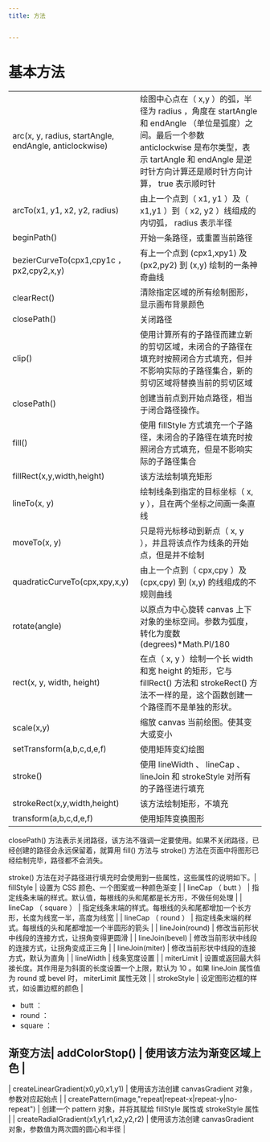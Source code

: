 ```yaml
---
title: 方法


---
```


# 基本方法

|                                                        |                                                                                                                                                                                                                     |
| :----------------------------------------------------- | :------------------------------------------------------------------------------------------------------------------------------------------------------------------------------------------------------------------ |
| arc(x, y, radius, startAngle, endAngle, anticlockwise) | 绘图中心点在（ x,y ）的弧，半径为 radius ，角度在 startAngle 和 endAngle （单位是弧度）之间。最后一个参数 anticlockwise 是布尔类型，表示 tartAngle 和 endAngle 是逆时针方向计算还是顺时针方向计算， true 表示顺时针 |
| arcTo(x1, y1, x2, y2, radius)                          | 由上一个点到（ x1, y1 ）及（ x1,y1 ）到（ x2, y2 ）线组成的内切弧， radius 表示半径                                                                                                                                 |
| beginPath()                                            | 开始一条路径，或重置当前路径                                                                                                                                                                                        |
| bezierCurveTo(cpx1,cpy1c ， px2,cpy2,x,y)              | 有上一个点到 (cpx1,xpy1) 及 (px2,py2) 到 (x,y) 绘制的一条神奇曲线                                                                                                                                                   |
| clearRect()                                            | 清除指定区域的所有绘制图形，显示画布背景颜色                                                                                                                                                                        |
| closePath()                                            | 关闭路径                                                                                                                                                                                                            |
| clip()                                                 | 使用计算所有的子路径而建立新的剪切区域，未闭合的子路径在填充时按照闭合方式填充，但并不影响实际的子路径集合，新的剪切区域将替换当前的剪切区域                                                                        |
| closePath()                                            | 创建当前点到开始点路径，相当于闭合路径操作。                                                                                                                                                                        |
| fill()                                                 | 使用 fillStyle 方式填充一个子路径，未闭合的子路径在填充时按照闭合方式填充，但是不影响实际的子路径集合                                                                                                               |
| fillRect(x,y,width,height)                             | 该方法绘制填充矩形                                                                                                                                                                                                  |
| lineTo(x, y)                                           | 绘制线条到指定的目标坐标（ x, y ），且在两个坐标之间画一条直线                                                                                                                                                      |
| moveTo(x, y)                                           | 只是将光标移动到新点（ x, y ），并且将该点作为线条的开始点，但是并不绘制                                                                                                                                            |
| quadraticCurveTo(cpx,xpy,x,y)                          | 由上一个点到（ cpx,cpy ）及 (cpx,cpy) 到 (x,y) 的线组成的不规则曲线                                                                                                                                                 |
| rotate(angle)                                          | 以原点为中心旋转 canvas 上下对象的坐标空间。参数为弧度，转化为度数 (degrees)\*Math.PI/180                                                                                                                           |
| rect(x, y, width, height)                              | 在点（ x, y ）绘制一个长 width 和宽 height 的矩形，它与 fillRect() 方法和 strokeRect() 方法不一样的是，这个函数创建一个路径而不是单独的形状。                                                                       |
| scale(x,y)                                             | 缩放 canvas 当前绘图。使其变大或变小                                                                                                                                                                                |
| setTransform(a,b,c,d,e,f)                              | 使用矩阵变幻绘图                                                                                                                                                                                                    |
| stroke()                                               | 使用 lineWidth 、 lineCap 、 lineJoin 和 strokeStyle 对所有的子路径进行填充                                                                                                                                         |
| strokeRect(x,y,width,height)                           | 该方法绘制矩形，不填充                                                                                                                                                                                              |
| transform(a,b,c,d,e,f)                                 | 使用矩阵变换图形                                                                                                                                                                                                    |

closePath() 方法表示关闭路径，该方法不强调一定要使用。如果不关闭路径，已经创建的路径会永远保留着，就算用 fill() 方法与 stroke() 方法在页面中将图形已经绘制完毕，路径都不会消失。

stroke() 方法在对子路径进行填充时会使用到一些属性，这些属性的说明如下。| fillStyle | 设置为 CSS 颜色、一个图案或一种颜色渐变 |
| lineCap （ butt ） | 指定线条末端的样式。默认值，每根线的头和尾都是长方形，不做任何处理 |
| lineCap （ square ） | 指定线条末端的样式。每根线的头和尾都增加一个长方形，长度为线宽一半，高度为线宽 |
| lineCap （ round ） | 指定线条末端的样式。每根线的头和尾都增加一个半圆形的箭头 |
| lineJoin(round) | 修改当前形状中线段的连接方式，让拐角变得更圆滑 |
| lineJoin(bevel) | 修改当前形状中线段的连接方式，让拐角变成正三角 |
| lineJoin(miter) | 修改当前形状中线段的连接方式，默认为直角 |
| lineWidth | 线条宽度设置 |
| miterLimit | 设置或返回最大斜接长度。其作用是为斜面的长度设置一个上限，默认为 10 。如果 lineJoin 属性值为 round 或 bevel 时， miterLimit 属性无效 |
| strokeStyle | 设定图形边框的样式，如设置边框的颜色 |

- butt ：
- round ：
- square ：

## 渐变方法| addColorStop() | 使用该方法为渐变区域上色 |

| createLinearGradient(x0,y0,x1,y1) | 使用该方法创建 canvasGradient 对象，参数对应起始点 |
| createPattern(image,\"repeat|repeat-x|repeat-y|no-repeat\") | 创建一个 pattern 对象，并将其赋给 fillStyle 属性或 strokeStyle 属性 |
| createRadialGradient(x1,y1,r1,x2,y2,r2) | 使用该方法创建 canvasGradient 对象，参数值为两次圆的圆心和半径 |

            